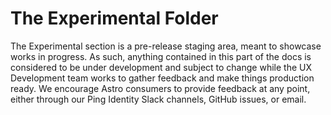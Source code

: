 
<Meta title="Experimental/Overview" />

#  The Experimental Folder

The Experimental section is a pre-release staging area, meant to showcase works in progress. As such, anything contained in this part of the docs is considered to be under development and subject to change while the UX Development team works to gather feedback and make things production ready. We encourage Astro consumers to provide feedback at any point, either through our Ping Identity Slack channels, GitHub issues, or email.
